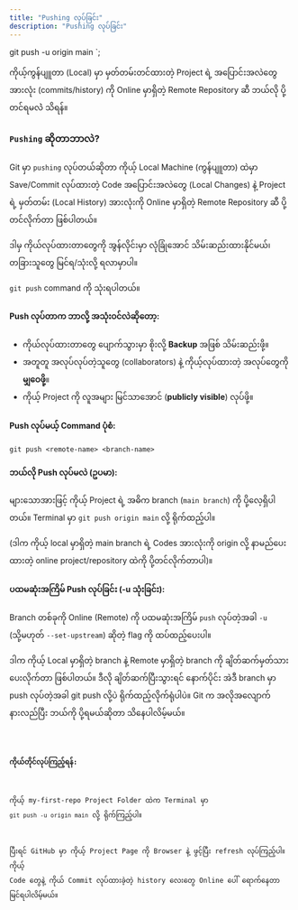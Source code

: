 ```yaml
---
title: "Pushing လုပ်ခြင်း"
description: "Pushing လုပ်ခြင်း"
---
```


git push -u origin main
`;

<Aside type="tip" title="ရည်ရွယ်ချက်">
  ကိုယ့်ကွန်ပျူတာ (Local) မှာ မှတ်တမ်းတင်ထားတဲ့ Project ရဲ့
  အပြောင်းအလဲတွေအားလုံး (commits/history) ကို Online မှာရှိတဲ့ Remote Repository
  ဆီ ဘယ်လို ပို့တင်ရမလဲဲ သိရန်။
</Aside>

### `Pushing` ဆိုတာဘာလဲ?

Git မှာ `pushing` လုပ်တယ်ဆိုတာ ကိုယ့် Local Machine (ကွန်ပျူတာ) ထဲမှာ Save/Commit လုပ်ထားတဲ့ Code အပြောင်းအလဲတွေ (Local Changes) နဲ့ Project ရဲ့ မှတ်တမ်း (Local History) အားလုံးကို Online မှာရှိတဲ့ Remote Repository ဆီ ပို့တင်လိုက်တာ ဖြစ်ပါတယ်။

ဒါမှ ကိုယ်လုပ်ထားတာတွေကို အွန်လိုင်းမှာ လုံခြုံအောင် သိမ်းဆည်းထားနိုင်မယ်၊ တခြားသူတွေ မြင်ရ/သုံးလို့ ရလာမှာပါ။

`git push` command ကို သုံးရပါတယ်။

#### Push လုပ်တာက ဘာလို့ အသုံးဝင်လဲဆိုတော့:

- ကိုယ်လုပ်ထားတာတွေ ပျောက်သွားမှာ စိုးလို့ **Backup** အဖြစ် သိမ်းဆည်းဖို့။
- အတူတူ အလုပ်လုပ်တဲ့သူတွေ (collaborators) နဲ့ ကိုယ့်လုပ်ထားတဲ့ အလုပ်တွေကို **မျှဝေဖို့**။
- ကိုယ့် Project ကို လူအများ မြင်သာအောင် (**publicly visible**) လုပ်ဖို့။

#### Push လုပ်မယ့် Command ပုံစံ:

`git push <remote-name> <branch-name>`

#### ဘယ်လို Push လုပ်မလဲ (ဥပမာ):

များသောအားဖြင့် ကိုယ့် Project ရဲ့ အဓိက branch (`main branch`) ကို ပို့လေ့ရှိပါတယ်။ Terminal မှာ `git push origin main` လို့ ရိုက်ထည့်ပါ။

(ဒါက ကိုယ့် local မှာရှိတဲ့ main branch ရဲ့ Codes အားလုံးကို origin လို့ နာမည်ပေးထားတဲ့ online project/repository ထဲကို ပို့တင်လိုက်တာပါ)။

#### ပထမဆုံးအကြိမ် Push လုပ်ခြင်း (-u သုံးခြင်း):

Branch တစ်ခုကို Online (Remote) ကို ပထမဆုံးအကြိမ် `push` လုပ်တဲ့အခါ `-u` (သို့မဟုတ် `--set-upstream`) ဆိုတဲ့ flag ကို ထပ်ထည့်ပေးပါ။

ဒါက ကိုယ့် Local မှာရှိတဲ့ branch နဲ့ Remote မှာရှိတဲ့ branch ကို ချိတ်ဆက်မှတ်သားပေးလိုက်တာ ဖြစ်ပါတယ်။ ဒီလို ချိတ်ဆက်ပြီးသွားရင် နောက်ပိုင်း အဲဒီ branch မှာ push လုပ်တဲ့အခါ git push လို့ပဲ ရိုက်ထည့်လိုက်ရုံပါပဲ။ Git က အလိုအလျောက် နားလည်ပြီး ဘယ်ကို ပို့ရမယ်ဆိုတာ သိနေပါလိမ့်မယ်။

<Code code={gitPush} title="Bash" />

#### ကိုယ်တိုင်လုပ်ကြည့်ရန်:

ကိုယ့် my-first-repo Project Folder ထဲက Terminal မှာ `git push -u origin main` လို့ ရိုက်ကြည့်ပါ။

ပြီးရင် GitHub မှာ ကိုယ့် Project Page ကို Browser နဲ့ ဖွင့်ပြီး refresh လုပ်ကြည့်ပါ။ ကိုယ့် Code တွေနဲ့ ကိုယ် Commit လုပ်ထားခဲ့တဲ့ history လေးတွေ Online ပေါ် ရောက်နေတာ မြင်ရပါလိမ့်မယ်။
